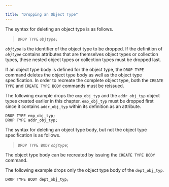 ---

title: "Dropping an Object Type"
---

<div id="dropping_an_object_type" class="registered_link"></div>

The syntax for deleting an object type is as follows.

> `DROP TYPE` *`objtype`*`;`

*`objtype`* is the identifier of the object type to be dropped. If the definition of *`objtype`* contains attributes that are themselves object types or collection types, these nested object types or collection types must be dropped last.

If an object type body is defined for the object type, the `DROP TYPE` command deletes the object type body as well as the object type specification. In order to recreate the complete object type, both the `CREATE TYPE` and `CREATE TYPE BODY` commands must be reissued.

The following example drops the `emp_obj_typ` and the `addr_obj_typ` object types created earlier in this chapter. `emp_obj_typ` must be dropped first since it contains `addr_obj_typ` within its definition as an attribute.

```
DROP TYPE emp_obj_typ;
DROP TYPE addr_obj_typ;
```

The syntax for deleting an object type body, but not the object type specification is as follows.

> `DROP TYPE BODY` *`objtype`*;

The object type body can be recreated by issuing the `CREATE TYPE BODY` command.

The following example drops only the object type body of the `dept_obj_typ`.

```
DROP TYPE BODY dept_obj_typ;
```


